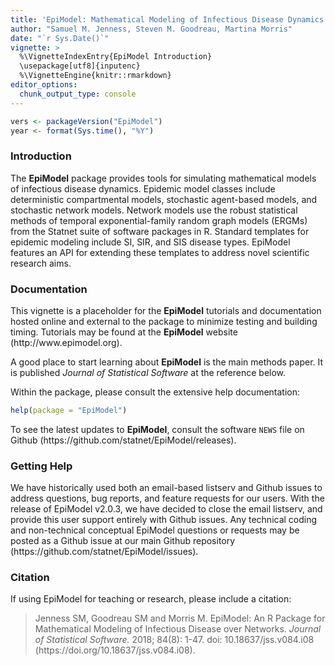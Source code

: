 ```yaml
---
title: 'EpiModel: Mathematical Modeling of Infectious Disease Dynamics'
author: "Samuel M. Jenness, Steven M. Goodreau, Martina Morris"
date: "`r Sys.Date()`"
vignette: >
  %\VignetteIndexEntry{EpiModel Introduction}
  \usepackage[utf8]{inputenc}
  %\VignetteEngine{knitr::rmarkdown}
editor_options: 
  chunk_output_type: console
---
```



```r
vers <- packageVersion("EpiModel")
year <- format(Sys.time(), "%Y")
```

### Introduction

The **EpiModel** package provides tools for simulating mathematical models of infectious disease dynamics. Epidemic model classes include deterministic compartmental models, stochastic agent-based models, and stochastic network models. Network models use the robust statistical methods of temporal exponential-family random graph models (ERGMs) from the Statnet suite of software packages in R. Standard templates for epidemic modeling include SI, SIR, and SIS disease types. EpiModel features an API for extending these templates to address novel scientific research aims.

### Documentation

This vignette is a placeholder for the **EpiModel** tutorials and documentation hosted online and external to the package to minimize testing and building timing. Tutorials may be found at the **EpiModel** website (http://www.epimodel.org).

A good place to start learning about **EpiModel** is the main methods paper. It is published *Journal of Statistical Software* at the reference below.

Within the package, please consult the extensive help documentation:
```r
help(package = "EpiModel")
```

To see the latest updates to **EpiModel**, consult the software `NEWS` file on Github (https://github.com/statnet/EpiModel/releases).

### Getting Help

We have historically used both an email-based listserv and Github issues to address questions, bug reports, and feature requests for our users. With the release of EpiModel v2.0.3, we have decided to close the email listserv, and provide this user support entirely with Github issues. Any technical coding and non-technical conceptual EpiModel questions or requests may be posted as a Github issue at our main Github repository (https://github.com/statnet/EpiModel/issues).

### Citation

If using EpiModel for teaching or research, please include a citation:

> Jenness SM, Goodreau SM and Morris M. EpiModel: An R Package for Mathematical Modeling of Infectious Disease over Networks. _Journal of Statistical Software._ 2018; 84(8): 1-47. doi: 10.18637/jss.v084.i08 (https://doi.org/10.18637/jss.v084.i08).

